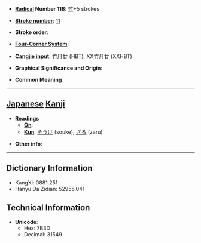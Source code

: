 * '''[[Wiktionary:Chinese radical index| Radical]] Number 118''': [[Wiktionary:Chinese radical index 竹|竹]]+5 strokes

* '''[[Wiktionary:Chinese total strokes index|Stroke number]]''': [[Wiktionary:Chinese total strokes index 11|11]]

* '''Stroke order''': 

* '''[[Wiktionary:Chinese four corner index|Four-Corner System]]''': 

* '''[[Wiktionary:Chinese Cangjie index|Cangjie input]]''': 竹月廿 (HBT), XX竹月廿 (XXHBT)

* '''Graphical Significance and Origin''': 

* '''Common Meaning'''

----

== [[Japanese]] [[Kanji]] ==

* '''Readings'''
** '''[[On]]''': 
** '''[[Kun]]''': [[そうけ]] (souke), [[ざる]] (zaru)

* '''Other info''':  

----

== Dictionary Information ==

* KangXi: 0881.251
* Hanyu Da Zidian: 52955.041

== Technical Information ==

* '''Unicode''':
** Hex: 7B3D
** Decimal: 31549